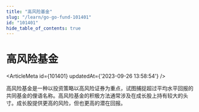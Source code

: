```yaml
---
title: "高风险基金"
slug: "/learn/go-go-fund-101401"
id: "101401"
hide_table_of_contents: true
---
```



# 高风险基金

<ArticleMeta id={101401} updatedAt={'2023-09-26 13:58:54'} />
<div className='border-solid border-b border-t-0 my-4 border-[var(--ifm-color-gray-300)]' />

高风险基金是一种以投资策略以高风险证券为重点，试图捕捉超过平均水平回报的共同基金的俚语名称。高风险基金的积极方法通常涉及在成长股上持有较大的头寸。成长股提供更高的风险，但也更高的潜在回报。
